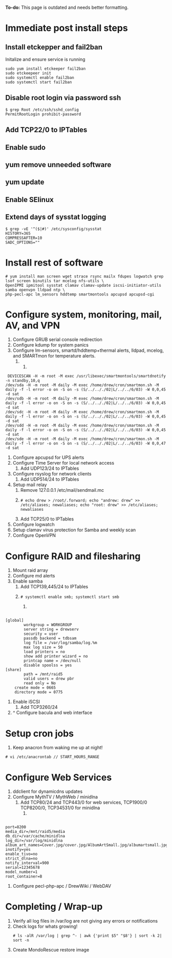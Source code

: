 '''To-do:''' This page is outdated and needs better formatting.

= Immediate post install steps =

==Install etckepper and fail2ban==
Initalize and ensure service is running
<syntaxhighlight>
sudo yum install etckeeper fail2ban
sudo etckeepeer init
sudo systemctl enable fail2ban
sudo systemctl start fail2ban
</syntaxhighlight>

==Disable root login via password ssh==
<syntaxhighlight>
$ grep Root /etc/ssh/sshd_config
PermitRootLogin prohibit-password
</syntaxhighlight>

==Add TCP22/0 to IPTables==

==Enable sudo==

==yum remove unneeded software==

==yum update==

==Enable SElinux==

==Extend days of sysstat logging==
<syntaxhighlight>
$ grep -vE '^($|#)' /etc/sysconfig/sysstat
HISTORY=365
COMPRESSAFTER=10
SADC_OPTIONS=""
</syntaxhighlight>

= Install rest of software =
<pre>
# yum install man screen wget strace rsync mailx fdupes logwatch grep lsof screen binutils tar mcelog nfs-utils \
OpenIPMI ipmitool sysstat clamav clamav-update iscsi-initiator-utils samba openvpn lldpad ntp \
php-pecl-apc lm_sensors hddtemp smartmontools apcupsd apcupsd-cgi 
</pre>

= Configure system, monitoring, mail, AV, and VPN =
# Configure GRUB serial console redirection
# Configure kdump for system panics
# Configure lm-sensors, smartd/hddtemp+thermal alerts, lldpad, mcelog, and SMARTmon for temperature alerts.
### 
<pre> DEVICESCAN -H -m root -M exec /usr/libexec/smartmontools/smartdnotify -n standby,10,q
/dev/sda -H -m root -M daily -M exec /home/drew/cron/smartmon.sh -M daily -f -l error -o on -S on -s (S/../.././02|L/../../6/03) -W 0,0,45 -d sat
/dev/sdb -H -m root -M daily -M exec /home/drew/cron/smartmon.sh -M daily -f -l error -o on -S on -s (S/../.././02|L/../../6/03) -W 0,0,45 -d sat
/dev/sdc -H -m root -M daily -M exec /home/drew/cron/smartmon.sh -M daily -f -l error -o on -S on -s (S/../.././02|L/../../6/03) -W 0,0,45 -d sat
/dev/sdd -H -m root -M daily -M exec /home/drew/cron/smartmon.sh -M daily -f -l error -o on -S on -s (S/../.././02|L/../../6/03) -W 0,0,45 -d sat
/dev/sde -H -m root -M daily -M exec /home/drew/cron/smartmon.sh -M daily -f -l error -o on -S on -s (S/../.././02|L/../../6/03) -W 0,0,47 -d sat
</pre>
# Configure apcupsd for UPS alerts
# Configure Time Server for local network access
## Add UDP123/24 to IPTables
# Configure rsyslog for network clients
## Add UDP514/24 to IPTables
# Setup mail relay
## Remove 127.0.0.1 /etc/mail/sendmail.mc
## <pre># echo drew > /root/.forward; echo "andrew: drew" >> /etc/aliases; newaliases; echo "root: drew" >> /etc/aliases; newaliases</pre>
## Add TCP25/0 to IPTables
# Configure logwatch
# Setup clamav virus protection for Samba and weekly scan
# Configure OpenVPN

= Configure RAID and filesharing =
# Mount raid array
# Configure md alerts
# Enable samba
## Add TCP139,445/24 to IPTables
## <pre># systemctl enable smb; systemctl start smb</pre>
### 
<pre> 
[global]
        workgroup = WORKGROUP
        server string = drewserv
        security = user
        passdb backend = tdbsam
        log file = /var/log/samba/log.%m
        max log size = 50
        load printers = no
        show add printer wizard = no
        printcap name = /dev/null
        disable spoolss = yes
[share]
        path = /mnt/raid5
        valid users = drew pbr
        read only = No
	create mode = 0665
	directory mode = 0775
</pre>
# Enable iSCSI
## Add TCP3260/24
# ^ Configure bacula and web interface

= Setup cron jobs =
# Keep anacron from waking me up at night! 
<pre># vi /etc/anacrontab // START_HOURS_RANGE</pre>

= Configure Web Services =
# ddclient for dynamicdns updates
# Configure MythTV / MythWeb / minidlna
## Add TCP80/24 and TCP443/0 for web services, TCP1900/0 TCP8200/0, TCP34531/0 for minidlna
### 
<pre> 
port=8200
media_dir=/mnt/raid5/media
db_dir=/var/cache/minidlna
log_dir=/var/log/minidlna
album_art_names=Cover.jpg/cover.jpg/AlbumArtSmall.jpg/albumartsmall.jpg/AlbumArt.jpg/albumart.jpg/Album.jpg/album.jpg/Folder.jpg/folder.jpg/Thumb.jpg/thumb.jpg
inotify=yes
enable_tivo=no
strict_dlna=no
notify_interval=900
serial=12345678
model_number=1
root_container=B
</pre>
# Configure pecl-php-apc / DrewWiki / WebDAV

= Completing / Wrap-up =
# Verify all log files in /var/log are not giving any errors or notifications
# Check logs for whats growing! <pre># ls -alR /var/log | grep ^- | awk {'print $5" "$8'} | sort -k 2| sort -n</pre>
# Create MondoRescue restore image